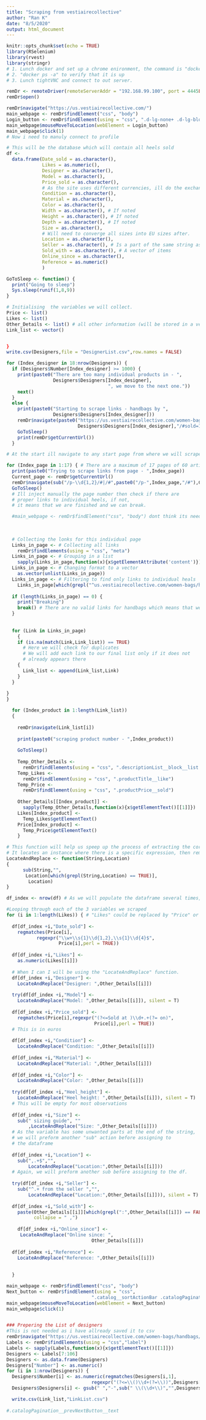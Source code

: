 ```yaml
---
title: "Scraping from vestiairecollective"
author: "Ran K"
date: "8/5/2020"
output: html_document
---
```


```r
knitr::opts_chunk$set(echo = TRUE)
library(RSelenium)
library(rvest)
library(stringr)
# 1. Lunch docker and set up a chrome enironment, the command is "docker run --name chrome -v /dev/shm:/dev/shm -d -p 4445:4444 -p 5901:5900 selenium/standalone-chrome-debug:latest"
# 2. "docker ps -a" to verify that it is up
# 3. Lunch tightVNC and connect to out server.
```

```r
remDr <- remoteDriver(remoteServerAddr = "192.168.99.100", port = 4445L, browser = "chrome")
remDr$open()
```

```r
remDr$navigate("https://us.vestiairecollective.com/")
main_webpage <- remDr$findElement("css", "body")
Login_button <- remDr$findElement(using = "css", ".d-lg-none+ .d-lg-block .resetButton")
main_webpage$mouseMoveToLocation(webElement = Login_button) 
main_webpage$click(1)
# Now i need to manuly connect to profile
```

``` r
# This will be the database which will contain all heels sold
df <- 
  data.frame(Date_sold = as.character(),
             Likes = as.numeric(),
             Designer = as.character(),
             Model = as.character(),
             Price_sold = as.character(), 
             # As the site uses different currencies, ill do the exchange rate after.
             Condition = as.character(),
             Material = as.character(),
             Color = as.character(),
             Width = as.character(), # If noted
             Height = as.character(), # If noted
             Depth = as.character(), # If noted
             Size = as.character(), 
             # Will need to converge all sizes into EU sizes after.
             Location = as.character(),
             Seller = as.character(), # Is a part of the same string as location
             Sold_with = as.character(), # A vector of items
             Online_since = as.character(),
             Reference = as.numeric()
             )

```

``` r
GoToSleep <- function() {
  print("Going to sleep")
  Sys.sleep(runif(1,8,9))
}

# Initialising  the variables we will collect.
Price <- list()
Likes <- list()
Other_Details <- list() # all other information (will be stored in a vector)
Link_list <- vector()


}
write.csv(Designers,file = "DesignerList.csv",row.names = FALSE)
```

``` r
for (Index_designer in 18:nrow(Designers)) {
  if (Designers$Number[Index_designer] >= 1000) {
    print(paste0("There are too many individual products in - ",
                 Designers$Designers[Index_designer],
                                     ", we move to the next one."))
    next()
  }
  else {
    print(paste0("Starting to scrape links - handbags by ",
                 Designers$Designers[Index_designer]))
    remDr$navigate(paste0("https://us.vestiairecollective.com/women-bags/handbags/",
                          Designers$Designers[Index_designer],"/#sold=1"))
    GoToSleep()
    print(remDr$getCurrentUrl())
  }

# At the start ill navigate to any start page from where we will scrape all links

for (Index_page in 1:17) { # There are a maximum of 17 pages of 60 articles per page.
  print(paste0("Trying to scrape links from page - ",Index_page))
  Current_page <- remDr$getCurrentUrl()
  remDr$navigate(sub("/p-\\d{1,2}/#|/#",paste0("/p-",Index_page,"/#"),Current_page))
  GoToSleep() 
  # Ill inject manually the page number then check if there are
  # proper links to individual heels, if not, 
  # it means that we are finished and we can break.

  #main_webpage <- remDr$findElement("css", "body") dont think its needed 
    
  
  
  # Collecting the lonks for this individual page
  Links_in_page <- # Collecting all links
    remDr$findElements(using = "css", "meta") 
  Links_in_page <- # Grouping in a list
    sapply(Links_in_page,function(x){x$getElementAttribute('content')}) 
  Links_in_page <- # Changing format to a vector
    as.vector(unlist(Links_in_page)) 
  Links_in_page <- # Filtering to find only links to individual heals
    Links_in_page[which(grepl("^us.vestiairecollective.com/women-bags/handbags/.+-[[:digit:]]{3,}.shtml$",Links_in_page) == TRUE)]
  
  if (length(Links_in_page) == 0) {
    print("Breaking")
    break() # There are no valid links for handbags which means that we need to break
  }
  
  
  for (Link in Links_in_page) 
    {
    if (is.na(match(Link,Link_list)) == TRUE) 
      # Here we will check for duplicates
      # We will add each link to our final list only if it does not 
      # already appears there
    {
      Link_list <- append(Link_list,Link)
    }
  }
    
}
}
```
  
```r
    
  for (Index_product in 1:length(Link_list))
  {
    
    remDr$navigate(Link_list[i])
    
    print(paste0("scraping product number - ",Index_product))
    
    GoToSleep()
    
    Temp_Other_Details <- 
      remDr$findElements(using = "css", ".descriptionList__block__list li") 
    Temp_Likes <- 
      remDr$findElement(using = "css", ".productTitle__like")
    Temp_Price <- 
      remDr$findElement(using = "css", ".productPrice__sold")
  
    Other_Details[[Index_product]] <-
      sapply(Temp_Other_Details,function(x){x$getElementText()[[1]]})
    Likes[Index_product] <- 
      Temp_Likes$getElementText()
    Price[Index_product] <- 
      Temp_Price$getElementText()
    }


```

``` r
# This function will help us speep up the process of extracting the correct strings from the "Other_Details" list.
# It locates an instance where there is a specific expression, then removing it from the original string.
LocateAndReplace <- function(String,Location)
{
      sub(String,"", 
       Location[which(grepl(String,Location) == TRUE)],
        Location)
}
```

``` r
df_index <- nrow(df) # As we will populate the dataframe several times, this will make sure we are not overwriting content

#Looping through each of the 3 variables we scraped
for (i in 1:length(Likes)) { # "Likes" could be replaced by "Price" or "Other_Details".
  
  df[df_index +i,"Date_sold"] <-
    regmatches(Price[i],
           regexpr("\\w+\\s{1}\\d{1,2},\\s{1}\\d{4}$",
                   Price[i],perl = TRUE))
  
  df[df_index +i,"Likes"] <-
    as.numeric(Likes[[i]])
  
  # When I can I will be using the "LocateAndReplace" function.
  df[df_index +i,"Designer"] <- 
    LocateAndReplace("Designer: ",Other_Details[[i]])
  
  try(df[df_index +i,"Model"] <- 
    LocateAndReplace("Model: ",Other_Details[[i]]), silent = T)
  
  df[df_index +i,"Price_sold"] <-
    regmatches(Price[i],regexpr("(?<=Sold at )\\d+.+(?= on)",
                                Price[i],perl = TRUE)) 
  # This is in euros
  
  df[df_index +i,"Condition"] <-
    LocateAndReplace("Condition: ",Other_Details[[i]])
  
  df[df_index +i,"Material"] <-
    LocateAndReplace("Material: ",Other_Details[[i]])
  
  df[df_index +i,"Color"] <-
    LocateAndReplace("Color: ",Other_Details[[i]])
  
  try(df[df_index +i,"Heel_height"] <-
    LocateAndReplace("Heel height: ",Other_Details[[i]]), silent = T) 
  # This will be empty for most observations
  
  df[df_index +i,"Size"] <-
    sub(" sizing guide", ""
        ,LocateAndReplace("Size: ",Other_Details[[i]]))
  # As the variable has some unwanted parts at the end of the string, 
  # we will preform another "sub" action before assigning to 
  # the dataframe
  
  df[df_index +i,"Location"] <-
    sub(",.+$","",
        LocateAndReplace("Location:",Other_Details[[i]]))
  # Again, we will preform another sub before assigning to the df.
  
  try(df[df_index +i,"Seller"] <-
    sub("^.+ from the seller ","",
        LocateAndReplace("Location:",Other_Details[[i]])), silent = T)
  
  df[df_index +i,"Sold_with"] <-
    paste(Other_Details[[i]][which(grepl(":",Other_Details[[i]]) == FALSE)],
          collapse = " ,")
  
    df[df_index +i,"Online_since"] <-
     LocateAndReplace("Online since: ",
                               Other_Details[[i]])
  
  df[df_index +i,"Reference"] <-
    LocateAndReplace("Reference: ",Other_Details[[i]])
  
  
  }
```


``` r
main_webpage <- remDr$findElement("css", "body")
Next_button <- remDr$findElement(using = "css",
                               ".catalog__sortActionBar .catalogPagination__prevNextButton--next")
main_webpage$mouseMoveToLocation(webElement = Next_button) 
main_webpage$click(1)


### Prepering the List of designers
#This is not needed as i have allready saved it to csv
remDr$navigate("https://us.vestiairecollective.com/women-bags/handbags/#sold=1")
Labels <- remDr$findElements(using = "css","label")
Labels <- sapply(Labels,function(x){x$getElementText()[[1]]})
Designers <- Labels[7:106]
Designers <- as.data.frame(Designers)
Designers["Number"] <- as.numeric()
for (i in 1:nrow(Designers)) {
  Designers$Number[i] <- as.numeric(regmatches(Designers[i,1],
                               regexpr("(?<=\\()\\d+(?=\\))",Designers[i,1],perl = TRUE)))
  Designers$Designers[i] <- gsub(" ","-",sub(" \\(\\d+\\)","",Designers[i,1]))

  write.csv(Link_list,"LinkList.csv")
  
#.catalogPagination__prevNextButton__text
```

